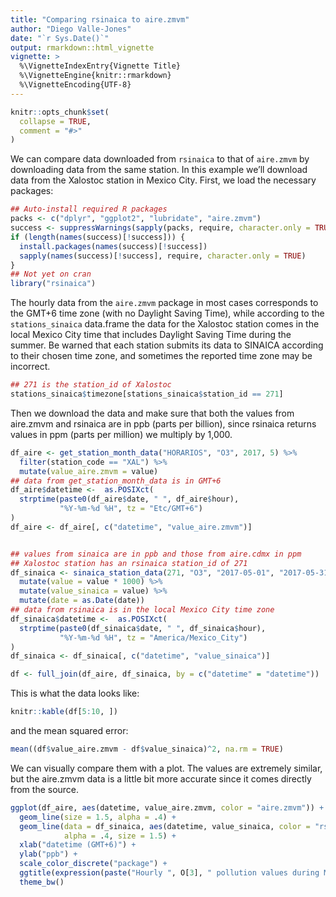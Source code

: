 ```yaml
---
title: "Comparing rsinaica to aire.zmvm"
author: "Diego Valle-Jones"
date: "`r Sys.Date()`"
output: rmarkdown::html_vignette
vignette: >
  %\VignetteIndexEntry{Vignette Title}
  %\VignetteEngine{knitr::rmarkdown}
  %\VignetteEncoding{UTF-8}
---
```


```r
knitr::opts_chunk$set(
  collapse = TRUE,
  comment = "#>"
)
```

We can compare data downloaded from `rsinaica` to that of `aire.zmvm` by downloading data from the same station. In this example we'll download data from the Xalostoc station in Mexico City. First, we load the necessary packages:

```r
## Auto-install required R packages
packs <- c("dplyr", "ggplot2", "lubridate", "aire.zmvm")
success <- suppressWarnings(sapply(packs, require, character.only = TRUE))
if (length(names(success)[!success])) {
  install.packages(names(success)[!success])
  sapply(names(success)[!success], require, character.only = TRUE)
}
## Not yet on cran
library("rsinaica")
```

The hourly data from the `aire.zmvm` package in most cases corresponds to the GMT+6 time zone (with no Daylight Saving Time), while according to the `stations_sinaica` data.frame the data for the Xalostoc station comes in the local Mexico City time that includes Daylight Saving Time during the summer. Be warned that each station submits its data to SINAICA according to their chosen time zone, and sometimes the reported time zone may be incorrect.

```r
## 271 is the station_id of Xalostoc
stations_sinaica$timezone[stations_sinaica$station_id == 271]
```

Then we download the data and make sure that both the values from aire.zmvm and rsinaica are in ppb
(parts per billion), since rsinaica returns values in ppm (parts per million) we multiply by 1,000.

```r
df_aire <- get_station_month_data("HORARIOS", "O3", 2017, 5) %>%
  filter(station_code == "XAL") %>%
  mutate(value_aire.zmvm = value)
## data from get_station_month_data is in GMT+6
df_aire$datetime <-  as.POSIXct(
  strptime(paste0(df_aire$date, " ", df_aire$hour),
           "%Y-%m-%d %H", tz = "Etc/GMT+6")
)
df_aire <- df_aire[, c("datetime", "value_aire.zmvm")]


## values from sinaica are in ppb and those from aire.cdmx in ppm
## Xalostoc station has an rsinaica station_id of 271
df_sinaica <- sinaica_station_data(271, "O3", "2017-05-01", "2017-05-31") %>%
  mutate(value = value * 1000) %>%
  mutate(value_sinaica = value) %>%
  mutate(date = as.Date(date))
## data from rsinaica is in the local Mexico City time zone
df_sinaica$datetime <-  as.POSIXct(
  strptime(paste0(df_sinaica$date, " ", df_sinaica$hour),
           "%Y-%m-%d %H", tz = "America/Mexico_City")
)
df_sinaica <- df_sinaica[, c("datetime", "value_sinaica")]

df <- full_join(df_aire, df_sinaica, by = c("datetime" = "datetime"))
```

This is what the data looks like:

```r
knitr::kable(df[5:10, ])
```

and the mean squared error:

```r
mean((df$value_aire.zmvm - df$value_sinaica)^2, na.rm = TRUE)
```



We can visually compare them with a plot. The values are extremely similar, but the aire.zmvm data is a little bit more accurate since it comes directly from the source.

```r
ggplot(df_aire, aes(datetime, value_aire.zmvm, color = "aire.zmvm")) +
  geom_line(size = 1.5, alpha = .4) +
  geom_line(data = df_sinaica, aes(datetime, value_sinaica, color = "rsinaica"),
            alpha = .4, size = 1.5) +
  xlab("datetime (GMT+6)") +
  ylab("ppb") +
  scale_color_discrete("package") +
  ggtitle(expression(paste("Hourly ", O[3], " pollution values during March"))) +
  theme_bw()
```
